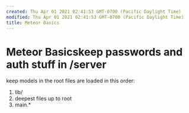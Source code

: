 ```yaml
---
created: Thu Apr 01 2021 02:41:53 GMT-0700 (Pacific Daylight Time)
modified: Thu Apr 01 2021 02:41:53 GMT-0700 (Pacific Daylight Time)
title: Meteor Basics
---
```

# Meteor Basicskeep passwords and auth stuff in /server
keep models in the root
files are loaded in this order:
1. lib/
2. deepest files up to root
3. main.*